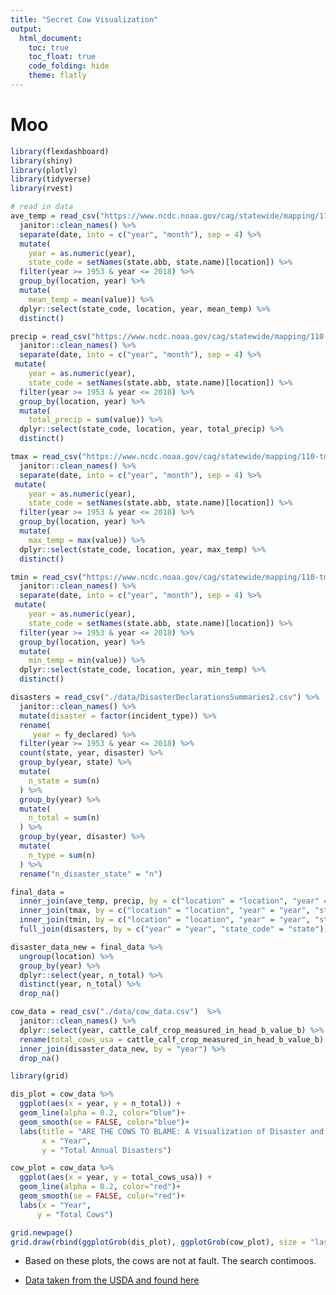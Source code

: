 ```yaml
---
title: "Secret Cow Visualization"
output: 
  html_document:
    toc: true
    toc_float: true
    code_folding: hide
    theme: flatly
---
```

# Moo

```r
library(flexdashboard)
library(shiny)
library(plotly)
library(tidyverse)
library(rvest)

# read in data
ave_temp = read_csv("https://www.ncdc.noaa.gov/cag/statewide/mapping/110-tavg.csv", skip = 3) %>% 
  janitor::clean_names() %>% 
  separate(date, into = c("year", "month"), sep = 4) %>%
  mutate(
    year = as.numeric(year), 
    state_code = setNames(state.abb, state.name)[location]) %>% 
  filter(year >= 1953 & year <= 2018) %>% 
  group_by(location, year) %>% 
  mutate(
    mean_temp = mean(value)) %>% 
  dplyr::select(state_code, location, year, mean_temp) %>% 
  distinct()

precip = read_csv("https://www.ncdc.noaa.gov/cag/statewide/mapping/110-pcp.csv", skip = 3) %>% 
  janitor::clean_names() %>% 
  separate(date, into = c("year", "month"), sep = 4) %>%
 mutate(
    year = as.numeric(year), 
    state_code = setNames(state.abb, state.name)[location]) %>% 
  filter(year >= 1953 & year <= 2018) %>% 
  group_by(location, year) %>% 
  mutate(
    total_precip = sum(value)) %>% 
  dplyr::select(state_code, location, year, total_precip) %>% 
  distinct()

tmax = read_csv("https://www.ncdc.noaa.gov/cag/statewide/mapping/110-tmax.csv", skip = 3) %>% 
  janitor::clean_names() %>% 
  separate(date, into = c("year", "month"), sep = 4) %>%
 mutate(
    year = as.numeric(year), 
    state_code = setNames(state.abb, state.name)[location]) %>% 
  filter(year >= 1953 & year <= 2018) %>% 
  group_by(location, year) %>% 
  mutate(
    max_temp = max(value)) %>% 
  dplyr::select(state_code, location, year, max_temp) %>% 
  distinct()

tmin = read_csv("https://www.ncdc.noaa.gov/cag/statewide/mapping/110-tmin.csv", skip = 3)  %>% 
  janitor::clean_names() %>% 
  separate(date, into = c("year", "month"), sep = 4) %>%
 mutate(
    year = as.numeric(year), 
    state_code = setNames(state.abb, state.name)[location]) %>% 
  filter(year >= 1953 & year <= 2018) %>% 
  group_by(location, year) %>% 
  mutate(
    min_temp = min(value)) %>% 
  dplyr::select(state_code, location, year, min_temp) %>% 
  distinct()

disasters = read_csv("./data/DisasterDeclarationsSummaries2.csv") %>% 
  janitor::clean_names() %>% 
  mutate(disaster = factor(incident_type)) %>% 
  rename(
     year = fy_declared) %>% 
  filter(year >= 1953 & year <= 2018) %>% 
  count(state, year, disaster) %>%
  group_by(year, state) %>% 
  mutate(
    n_state = sum(n)
  ) %>% 
  group_by(year) %>% 
  mutate(
    n_total = sum(n)
  ) %>% 
  group_by(year, disaster) %>% 
  mutate(
    n_type = sum(n)
  ) %>% 
  rename("n_disaster_state" = "n") 

final_data = 
  inner_join(ave_temp, precip, by = c("location" = "location", "year" = "year", "state_code" = "state_code")) %>% 
  inner_join(tmax, by = c("location" = "location", "year" = "year", "state_code" = "state_code")) %>% 
  inner_join(tmin, by = c("location" = "location", "year" = "year", "state_code" = "state_code")) %>% 
  full_join(disasters, by = c("year" = "year", "state_code" = "state"))
```

```r
disaster_data_new = final_data %>%
  ungroup(location) %>%
  group_by(year) %>%
  dplyr::select(year, n_total) %>%
  distinct(year, n_total) %>%
  drop_na()

cow_data = read_csv("./data/cow_data.csv")  %>% 
  janitor::clean_names() %>%
  dplyr::select(year, cattle_calf_crop_measured_in_head_b_value_b) %>%
  rename(total_cows_usa = cattle_calf_crop_measured_in_head_b_value_b) %>%
  inner_join(disaster_data_new, by = "year") %>%
  drop_na()
```

```r
library(grid)

dis_plot = cow_data %>%
  ggplot(aes(x = year, y = n_total)) +
  geom_line(alpha = 0.2, color="blue")+
  geom_smooth(se = FALSE, color="blue")+
  labs(title = "ARE THE COWS TO BLAME: A Visualization of Disaster and Cow Trends",
       x = "Year",
       y = "Total Annual Disasters")

cow_plot = cow_data %>%
  ggplot(aes(x = year, y = total_cows_usa)) +
  geom_line(alpha = 0.2, color="red")+
  geom_smooth(se = FALSE, color="red")+
  labs(x = "Year",
      y = "Total Cows")
```

```r
grid.newpage()
grid.draw(rbind(ggplotGrob(dis_plot), ggplotGrob(cow_plot), size = "last"))
```


* Based on these plots, the cows are not at fault. The search contimoos.

* [Data taken from the USDA and found here](https://quickstats.nass.usda.gov/results/1913D0FB-63A8-3CF5-82E8-DBD5A439C547)